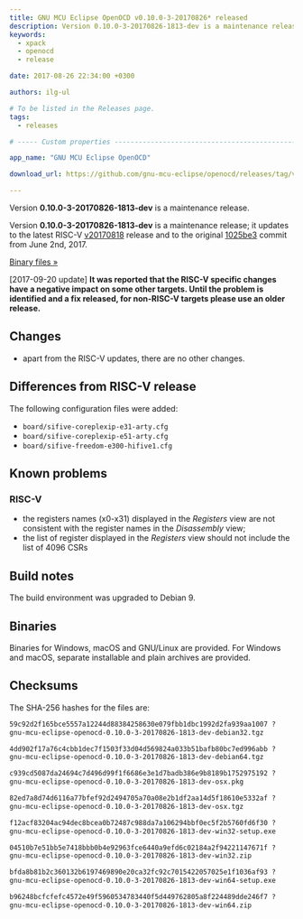 ```yaml
---
title: GNU MCU Eclipse OpenOCD v0.10.0-3-20170826* released
description: Version 0.10.0-3-20170826-1813-dev is a maintenance release of GNU MCU Eclipse OpenOCD.
keywords:
  - xpack
  - openocd
  - release

date: 2017-08-26 22:34:00 +0300

authors: ilg-ul

# To be listed in the Releases page.
tags:
  - releases

# ----- Custom properties -----------------------------------------------------

app_name: "GNU MCU Eclipse OpenOCD"

download_url: https://github.com/gnu-mcu-eclipse/openocd/releases/tag/v0.10.0-3-20170826-1813-dev

---
```


<head>
  <title>{frontMatter.title}</title>
  <meta property="og:title" content={frontMatter.title} />
</head>

Version **0.10.0-3-20170826-1813-dev** is a maintenance release.

<!-- truncate -->

Version **0.10.0-3-20170826-1813-dev** is a maintenance release; it updates to the latest RISC-V [v20170818](https://github.com/riscv/riscv-openocd/releases/tag/v20170818) release and to the original [1025be3](https://github.com/gnu-mcu-eclipse/openocd/commit/1025be363e2bf42f1613083223a2322cc3a9bd4c) commit from June 2nd, 2017.

<!-- truncate -->

<p><a href={frontMatter.download_url}>Binary files »</a></p>

[2017-09-20 update] **It was reported that the RISC-V specific changes have a negative impact on some other targets. Until the problem is identified and a fix released, for non-RISC-V targets please use an older release.**

## Changes

* apart from the RISC-V updates, there are no other changes.

## Differences from RISC-V release

The following configuration files were added:

* `board/sifive-coreplexip-e31-arty.cfg`
* `board/sifive-coreplexip-e51-arty.cfg`
* `board/sifive-freedom-e300-hifive1.cfg`

## Known problems

### RISC-V

* the registers names (x0-x31) displayed in the _Registers_ view are not consistent with the register names in the _Disassembly_ view;
* the list of register displayed in the _Registers_ view should not include the list of 4096 CSRs

## Build notes

The build environment was upgraded to Debian 9.

## Binaries

Binaries for Windows, macOS and GNU/Linux are provided. For Windows and macOS, separate installable and plain archives are provided.

## Checksums

The SHA-256 hashes for the files are:

```txt
59c92d2f165bce5557a12244d88384258630e079fbb1dbc1992d2fa939aa1007 ?
gnu-mcu-eclipse-openocd-0.10.0-3-20170826-1813-dev-debian32.tgz

4dd902f17a76c4cbb1dec7f1503f33d04d569824a033b51bafb80bc7ed996abb ?
gnu-mcu-eclipse-openocd-0.10.0-3-20170826-1813-dev-debian64.tgz

c939cd5087da24694c7d496d99f1f6686e3e1d7badb386e9b8189b1752975192 ?
gnu-mcu-eclipse-openocd-0.10.0-3-20170826-1813-dev-osx.pkg

82ed7a8d74d6116a77bfef92d2494705a70a08e2b1df2aa14d5f18610e5332af ?
gnu-mcu-eclipse-openocd-0.10.0-3-20170826-1813-dev-osx.tgz

f12acf83204ac94dec8bcea0b72487c988da7a106294bbf0ec5f2b5760fd6f30 ?
gnu-mcu-eclipse-openocd-0.10.0-3-20170826-1813-dev-win32-setup.exe

04510b7e51bb5e7418bbb0b4e92963fce6440a9efd6c02184a2f94221147671f ?
gnu-mcu-eclipse-openocd-0.10.0-3-20170826-1813-dev-win32.zip

bfda8b81b2c360132b6197469890e20ca32fc92c7015422057025e1f1036af93 ?
gnu-mcu-eclipse-openocd-0.10.0-3-20170826-1813-dev-win64-setup.exe

b96248bcfcfefc4572e49f5960534783440f5d449762805a8f224489dde246f7 ?
gnu-mcu-eclipse-openocd-0.10.0-3-20170826-1813-dev-win64.zip
```
